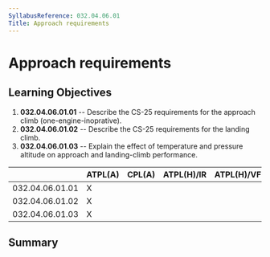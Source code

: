 ```yaml
---
SyllabusReference: 032.04.06.01
Title: Approach requirements
---
```


# Approach requirements

## Learning Objectives

1.  **032.04.06.01.01** -- Describe the CS-25 requirements for the approach climb
    (one-engine-inoprative).
2.  **032.04.06.01.02** -- Describe the CS-25 requirements for the landing climb.
3.  **032.04.06.01.03** -- Explain the effect of temperature and pressure
    altitude on approach and landing-climb performance.

|                 | ATPL(A) | CPL(A) | ATPL(H)/IR | ATPL(H)/VFR | CPL(H) | IR  | CBIR(A) |
| --------------- | ------- | ------ | ---------- | ----------- | ------ | --- | ------- |
| 032.04.06.01.01 | X       |        |            |             |        |     |         |
| 032.04.06.01.02 | X       |        |            |             |        |     |         |
| 032.04.06.01.03 | X       |        |            |             |        |     |         |

## Summary
